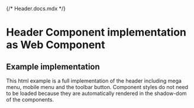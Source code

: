 {/* Header.docs.mdx */}

<Meta of={Header} />

# Header Component implementation as Web Component
<Primary />

## Example implementation
This html example is a full implementation of the header including mega menu, mobile menu and the toolbar button. Component styles do not need to be loaded because they are automatically rendered in the shadow-dom of the components.
<Source language="html" code={example} />